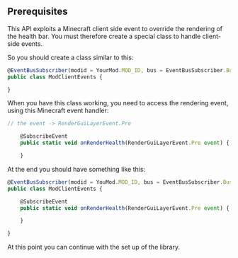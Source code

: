 
## Prerequisites
This API exploits a Minecraft client side event to override the rendering of the health bar. You must therefore create a special class to handle client-side events.

So you should create a class similar to this:

<CodeTabs>

```js !!tabs main.js
@EventBusSubscriber(modid = YourMod.MOD_ID, bus = EventBusSubscriber.Bus.GAME, value =  Dist.CLIENT)
public class ModClientEvents {

}
```

</CodeTabs>

When you have this class working, you need to access the rendering event, using this Minecraft event handler:


<CodeTabs>

```js !!tabs main.js
// the event -> RenderGuiLayerEvent.Pre

    @SubscribeEvent
    public static void onRenderHealth(RenderGuiLayerEvent.Pre event) {

    }
```

</CodeTabs>


At the end you should have something like this:

<CodeTabs>

```js !!tabs main.js
@EventBusSubscriber(modid = YouMod.MOD_ID, bus = EventBusSubscriber.Bus.GAME, value =  Dist.CLIENT)
public class ModClientEvents {

    @SubscribeEvent
    public static void onRenderHealth(RenderGuiLayerEvent.Pre event) {

    }

}
```

</CodeTabs>

At this point you can continue with the set up of the library.